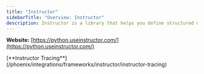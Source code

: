```yaml
---
title: "Instructor"
sidebarTitle: "Overview: Instructor"
description: Instructor is a library that helps you define structured output formats for LLMs.
---
```


**Website:** [https://python.useinstructor.com/](https://python.useinstructor.com/)

<Columns cols={1}>
  <Card img="/images/7756bbf9-image.jpeg">
    [**Instructor Tracing**](/phoenix/integrations/frameworks/instructor/instructor-tracing)
  </Card>
</Columns>


